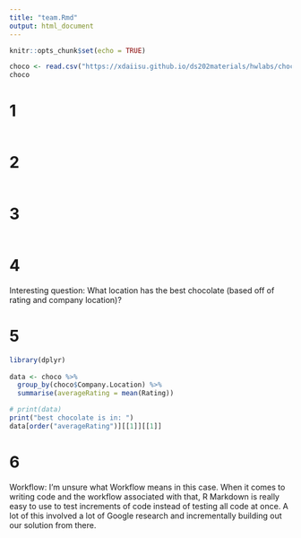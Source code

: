 ```yaml
---
title: "team.Rmd"
output: html_document
---
```


```r
knitr::opts_chunk$set(echo = TRUE)
```

```r
choco <- read.csv("https://xdaiisu.github.io/ds202materials/hwlabs/choco.csv")
choco
```

# 1
```r

```

# 2
```r

```

# 3
```r

```

# 4

Interesting question: What location has the best chocolate (based off of rating and company location)?

# 5
```r
library(dplyr)
                 
data <- choco %>%
  group_by(choco$Company.Location) %>%
  summarise(averageRating = mean(Rating))

# print(data)
print("best chocolate is in: ")
data[order("averageRating")][[1]][[1]]

```

# 6
Workflow: I'm unsure what Workflow means in this case. When it comes to writing code and the workflow associated with that, R Markdown is really easy to use to test increments of code instead of testing all code at once. A lot of this involved a lot of Google research and incrementally building out our solution from there.
